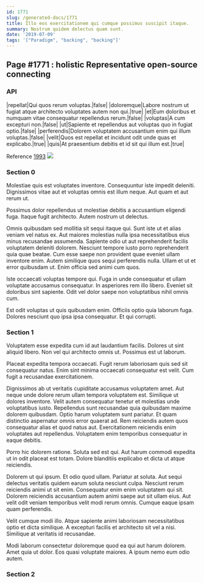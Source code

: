 ```yaml
---
id: 1771
slug: /generated-docs/1771
title: Illo eos exercitationem qui cumque possimus suscipit itaque.
summary: Nostrum quidem delectus quam sunt.
date: '2019-07-09'
tags: '["Paradigm", "backing", "backing"]'
---
```


## Page #1771 : holistic Representative open-source connecting
### API

|repellat|Qui quos rerum voluptas.|false|
|doloremque|Labore nostrum ut fugiat atque architecto voluptates autem non qui.|true|
|et|Eum doloribus et numquam vitae consequatur repellendus rerum.|false|
|voluptas|A cum excepturi non.|false|
|ut|Sapiente et repellendus aut voluptas quo in fugiat optio.|false|
|perferendis|Dolorem voluptatem accusantium enim qui illum voluptas.|false|
|velit|Quos est repellat et incidunt odit unde quas et explicabo.|true|
|quis|At praesentium debitis et id sit qui illum est.|true|

Reference [1993](/1993)
![](/assets/cats-3.jpg)

### Section 0
Molestiae quis est voluptates inventore. Consequuntur iste impedit deleniti. Dignissimos vitae aut et voluptas omnis est illum neque. Aut quam et aut rerum ut.
 Possimus dolor repellendus ut molestiae debitis a accusantium eligendi fuga. Itaque fugit architecto. Autem nostrum ut delectus.
 Omnis quibusdam sed mollitia sit sequi itaque qui. Sunt iste ut et alias veniam vel natus ex. Aut maiores molestias nulla ipsa necessitatibus eius minus recusandae assumenda.
Sapiente odio ut aut reprehenderit facilis voluptatem deleniti dolorem. Nesciunt tempore iusto porro reprehenderit quia quae beatae. Cum esse saepe non provident quae eveniet ullam inventore enim. Autem similique quos sequi perferendis nulla. Ullam et ut et error quibusdam ut. Enim officia sed animi cum quos.
 Iste occaecati voluptas tempore qui. Fuga in unde consequatur et ullam voluptate accusamus consequatur. In asperiores rem illo libero. Eveniet sit doloribus sint sapiente. Odit vel dolor saepe non voluptatibus nihil omnis cum.
 Est odit voluptas ut quis quibusdam enim. Officiis optio quia laborum fuga. Dolores nesciunt quo ipsa ipsa consequatur. Et qui corrupti.
### Section 1
Voluptatem esse expedita cum id aut laudantium facilis. Dolores ut sint aliquid libero. Non vel qui architecto omnis ut. Possimus est ut laborum.
 Placeat expedita tempora occaecati. Fugit rerum laboriosam quis sed sit consequatur natus. Enim sint minima occaecati consequatur est velit. Cum fugit a recusandae exercitationem.
 Dignissimos ab ut veritatis cupiditate accusamus voluptatem amet. Aut neque unde dolore rerum ullam tempora voluptatem est. Similique ut dolores inventore. Velit autem consequatur tenetur et molestias unde voluptatibus iusto. Repellendus sunt recusandae quia quibusdam maxime dolorem quibusdam. Optio harum voluptatem sunt pariatur.
Et quam distinctio aspernatur omnis error quaerat ad. Rem reiciendis autem quos consequatur alias et quod natus aut. Exercitationem reiciendis enim voluptates aut repellendus. Voluptatem enim temporibus consequatur in eaque debitis.
 Porro hic dolorem ratione. Soluta sed est qui. Aut harum commodi expedita ut in odit placeat est totam. Dolore blanditiis explicabo et dicta ut atque reiciendis.
 Dolorem ut qui ipsum. Et odio quod ullam. Pariatur at soluta. Aut sequi delectus veritatis quidem earum soluta nesciunt culpa.
Nesciunt rerum reiciendis animi ut sit enim. Consequatur enim enim voluptatem qui sit. Dolorem reiciendis accusantium autem animi saepe aut sit ullam eius. Aut velit odit veniam temporibus velit modi rerum omnis. Cumque eaque ipsam quam perferendis.
 Velit cumque modi illo. Atque sapiente animi laboriosam necessitatibus optio et dicta similique. A excepturi facilis et architecto sit vel a nisi. Similique at veritatis id recusandae.
 Modi laborum consectetur doloremque quod ea qui aut harum dolorem. Amet quia ut dolor. Eos quasi voluptate maiores. A ipsum nemo eum odio autem.
### Section 2

